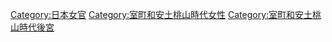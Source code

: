 [[Category:日本女官|Category:日本女官]]
[[Category:室町和安土桃山時代女性|Category:室町和安土桃山時代女性]]
[[Category:室町和安土桃山時代後宮|Category:室町和安土桃山時代後宮]]